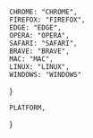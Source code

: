     CHROME: "CHROME",
    FIREFOX: "FIREFOX",
    EDGE: "EDGE",
    OPERA: "OPERA",
    SAFARI: "SAFARI",
    BRAVE: "BRAVE",
    MAC: "MAC",
    LINUX: "LINUX",
    WINDOWS: "WINDOWS"
}

    PLATFORM,
}
